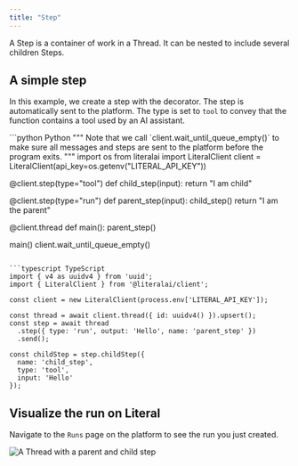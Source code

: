 ```yaml
---
title: "Step"
---
```


A Step is a container of work in a Thread. It can be nested to include several children Steps.

## A simple step

In this example, we create a step with the decorator. The step is automatically sent to the platform. The type is set to `tool` to convey that the function contains a tool used by an AI assistant.


<CodeGroup>
```python Python
"""
Note that we call `client.wait_until_queue_empty()` to make sure all messages and
steps are sent to the platform before the program exits.
"""
import os
from literalai import LiteralClient
client = LiteralClient(api_key=os.getenv("LITERAL_API_KEY"))

@client.step(type="tool")
def child_step(input):
  return "I am child"

@client.step(type="run")
def parent_step(input):
  child_step()
  return "I am the parent"

@client.thread
def main():
  parent_step()

main() 
client.wait_until_queue_empty()
```

```typescript TypeScript
import { v4 as uuidv4 } from 'uuid';
import { LiteralClient } from '@literalai/client';

const client = new LiteralClient(process.env['LITERAL_API_KEY']);

const thread = await client.thread({ id: uuidv4() }).upsert();
const step = await thread
  .step({ type: 'run', output: 'Hello', name: 'parent_step' })
  .send();

const childStep = step.childStep({
  name: 'child_step',
  type: 'tool',
  input: 'Hello'
});
```
</CodeGroup>

## Visualize the run on Literal

Navigate to the `Runs` page on the platform to see the run you just created.

<Frame>
  <img src="/images/step.png" alt="A Thread with a parent and child step" />
</Frame>